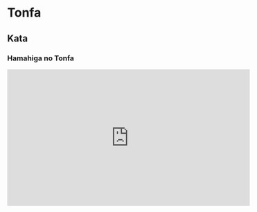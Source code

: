# Tonfa

## Kata

### Hamahiga no Tonfa

<iframe width="560" height="315" src="https://www.youtube.com/embed/rL6dO01LSfQ?si=L5R4mw4GW7-VHBly" title="YouTube video player" frameborder="0" allow="accelerometer; autoplay; clipboard-write; encrypted-media; gyroscope; picture-in-picture; web-share" referrerpolicy="strict-origin-when-cross-origin" allowfullscreen></iframe>
